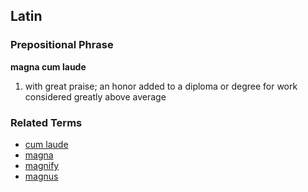==Latin==
===Prepositional Phrase===
'''magna cum laude'''

# with great praise; an honor added to a diploma or degree for work considered greatly above average

===Related Terms===
*[[cum laude]]
*[[magna]]
*[[magnify]]
*[[magnus]]